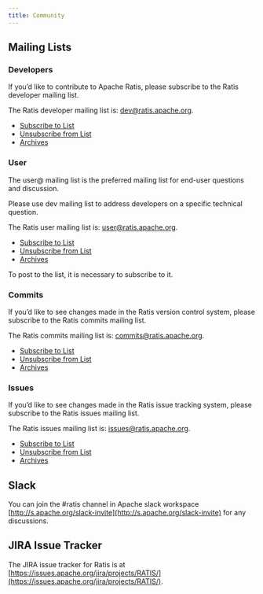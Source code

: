 ```yaml
---
title: Community
---
```


## Mailing Lists

### Developers

If you’d like to contribute to Apache Ratis, please subscribe to the Ratis developer mailing list.

The Ratis developer mailing list is: dev@ratis.apache.org.

- [Subscribe to List](mailto:dev-subscribe@ratis.apache.org)
- [Unsubscribe from List](mailto:dev-unsubscribe@ratis.apache.org)
- [Archives](https://lists.apache.org/list.html?dev@ratis.apache.org)

### User

The user@ mailing list is the preferred mailing list for end-user questions and discussion.

Please use dev mailing list to address developers on a specific technical question.

The Ratis user mailing list is: user@ratis.apache.org.

- [Subscribe to List](mailto:user-subscribe@ratis.apache.org)
- [Unsubscribe from List](mailto:user-unsubscribe@ratis.apache.org)
- [Archives](https://lists.apache.org/list.html?user@ratis.apache.org)

To post to the list, it is necessary to subscribe to it.

### Commits

If you’d like to see changes made in the Ratis version control system, please subscribe to the Ratis commits mailing list.

The Ratis commits mailing list is: commits@ratis.apache.org.

- [Subscribe to List](mailto:commits-subscribe@ratis.apache.org)
- [Unsubscribe from List](mailto:commits-unsubscribe@ratis.apache.org)
- [Archives](https://lists.apache.org/list.html?commits@ratis.apache.org)

### Issues

If you’d like to see changes made in the Ratis issue tracking system, please subscribe to the Ratis issues mailing list.

The Ratis issues mailing list is: issues@ratis.apache.org.

- [Subscribe to List](mailto:issues-subscribe@ratis.apache.org)
- [Unsubscribe from List](mailto:issues-unsubscribe@ratis.apache.org)
- [Archives](https://lists.apache.org/list.html?issues@ratis.apache.org)

## Slack

You can join the #ratis channel in Apache slack workspace [http://s.apache.org/slack-invite](http://s.apache.org/slack-invite) for any discussions.

## JIRA Issue Tracker

The JIRA issue tracker for Ratis is at [https://issues.apache.org/jira/projects/RATIS/](https://issues.apache.org/jira/projects/RATIS/).
